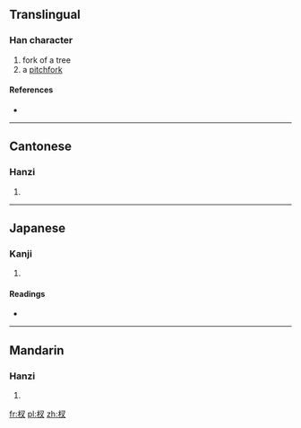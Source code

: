 ==Translingual==

===Han character===
{{Han char|rn=75|rad=木|as=03|sn=7|four=4794<sub>0</sub>|canj=木水戈 (DEI)}}

# fork of a tree
# a [[pitchfork]]

====References====
* {{Han ref|kx=0511.030|dkj=14451|dj=0895.020|hdz=21163.040|uh=6748|ud=26440|bh=CB43|bd=52035}}

----

==Cantonese==

===Hanzi===
{{yue-hanzi|jyut=|y=cha1}}

# {{defn|Cantonese|sort=木03}}

----

==Japanese==

===Kanji===
{{ja-kanji|grade=|rs=木03}}

# {{defn|Japanese|sort=木03}}

====Readings====
* {{ja-readings|on=[[さ]] (sa), [[しゃ]] (sha), [[さい]] (sai)|kun=[[えだ]] (eda)}}

----

==Mandarin==

===Hanzi===
{{cmn-hanzi|pin=[[chā]] ([[cha1]])|wg=ch'a<sup>1</sup>}}

# {{defn|Mandarin|sort=木03}}

[[fr:杈]]
[[pl:杈]]
[[zh:杈]]